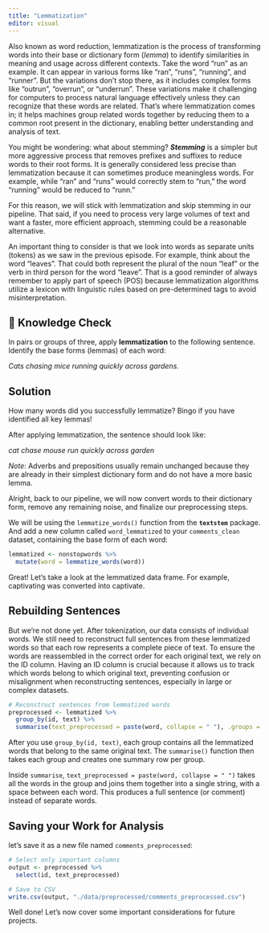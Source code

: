 ```yaml
---
title: "Lemmatization"
editor: visual
---
```


Also known as word reduction, lemmatization is the process of transforming words into their base or dictionary form (*lemma*) to identify similarities in meaning and usage across different contexts. Take the word "run" as an example. It can appear in various forms like "ran", "runs", "running", and "runner". But the variations don’t stop there, as it includes complex forms like "outrun", "overrun", or "underrun". These variations make it challenging for computers to process natural language effectively unless they can recognize that these words are related. That’s where lemmatization comes in; it helps machines group related words together by reducing them to a common root present in the dictionary, enabling better understanding and analysis of text.

You might be wondering: what about stemming? ***Stemming*** is a simpler but more aggressive process that removes prefixes and suffixes to reduce words to their root forms. It is generally considered less precise than lemmatization because it can sometimes produce meaningless words. For example, while "ran" and "runs" would correctly stem to "run," the word "running" would be reduced to "runn."

For this reason, we will stick with lemmatization and skip stemming in our pipeline. That said, if you need to process very large volumes of text and want a faster, more efficient approach, stemming could be a reasonable alternative.

An important thing to consider is that we look into words as separate units (tokens) as we saw in the previous episode. For example, think about the word "leaves". That could both represent the plural of the noun "leaf" or the verb in third person for the word "leave". That is a good reminder of always remember to apply part of speech (POS) because lemmatization algorithms utilize a lexicon with linguistic rules based on pre-determined tags to avoid misinterpretation.

::: {.callout-note icon="false"}
## 🧠 Knowledge Check

In pairs or groups of three, apply **lemmatization** to the following sentence. Identify the base forms (lemmas) of each word:

*Cats chasing mice running quickly across gardens.*

::: {.callout-note icon="false" collapse="true"}
## Solution

How many words did you successfully lemmatize? Bingo if you have identified all key lemmas!

After applying lemmatization, the sentence should look like:

*cat chase mouse run quickly across garden*

*Note*: Adverbs and prepositions usually remain unchanged because they are already in their simplest dictionary form and do not have a more basic lemma.
:::
:::

Alright, back to our pipeline, we will now convert words to their dictionary form, remove any remaining noise, and finalize our preprocessing steps.

We will be using the `lemmatize_words()` function from the **`textstem`** package. And add a new column called `word_lemmatized` to your `comments_clean` dataset, containing the base form of each word:

``` r
lemmatized <- nonstopwords %>%
  mutate(word = lemmatize_words(word))
```

Great! Let's take a look at the lemmatized data frame. For example, captivating was converted into captivate.

## Rebuilding Sentences

But we’re not done yet. After tokenization, our data consists of individual words. We still need to reconstruct full sentences from these lemmatized words so that each row represents a complete piece of text. To ensure the words are reassembled in the correct order for each original text, we rely on the ID column. Having an ID column is crucial because it allows us to track which words belong to which original text, preventing confusion or misalignment when reconstructing sentences, especially in large or complex datasets.

``` r
# Reconstruct sentences from lemmatized words
preprocessed <- lemmatized %>%
  group_by(id, text) %>%
  summarise(text_preprocessed = paste(word, collapse = " "), .groups = "drop")
```

After you use `group_by(id, text)`, each group contains all the lemmatized words that belong to the same original text. The `summarise()` function then takes each group and creates one summary row per group.

Inside `summarise`, `text_preprocessed = paste(word, collapse = " ")` takes all the words in the group and joins them together into a single string, with a space between each word. This produces a full sentence (or comment) instead of separate words.

## Saving your Work for Analysis

let's save it as a new file named `comments_preprocessed`:

``` r
# Select only important columns
output <- preprocessed %>%
  select(id, text_preprocessed)

# Save to CSV
write.csv(output, "./data/preprocessed/comments_preprocessed.csv")
```

Well done! Let's now cover some important considerations for future projects.
